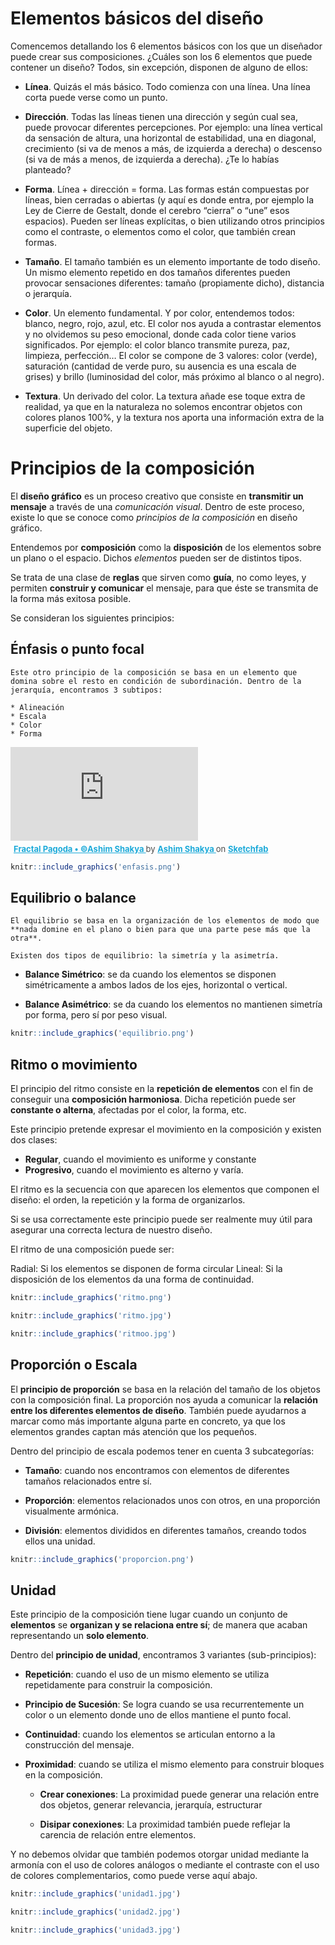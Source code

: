 \mainmatter

# Elementos básicos del diseño

Comencemos detallando los 6 elementos básicos con los que un diseñador puede crear sus composiciones. ¿Cuáles son los 6 elementos que puede contener un diseño? Todos, sin excepción, disponen de alguno de ellos:

- **Línea**. Quizás el más básico. Todo comienza con una línea. Una línea corta puede verse como un punto.

- **Dirección**. Todas las líneas tienen una dirección y según cual sea, puede provocar diferentes percepciones. Por ejemplo: una línea vertical da sensación de altura, una horizontal de estabilidad, una en diagonal, crecimiento (si va de menos a más, de izquierda a derecha) o descenso (si va de más a menos, de izquierda a derecha). ¿Te lo habías planteado?

- **Forma**. Línea + dirección = forma. Las formas están compuestas por líneas, bien cerradas o abiertas (y aquí es donde entra, por ejemplo la Ley de Cierre de Gestalt, donde el cerebro “cierra” o “une” esos espacios). Pueden ser líneas explícitas, o bien utilizando otros principios como el contraste, o elementos como el color, que también crean formas.

- **Tamaño**. El tamaño también es un elemento importante de todo diseño. Un mismo elemento repetido en dos tamaños diferentes pueden provocar sensaciones diferentes: tamaño (propiamente dicho), distancia o jerarquía.

- **Color**. Un elemento fundamental. Y por color, entendemos todos: blanco, negro, rojo, azul, etc. El color nos ayuda a contrastar elementos y no olvidemos su peso emocional, donde cada color tiene varios significados. Por ejemplo: el color blanco transmite pureza, paz, limpieza, perfección… El color se compone de 3 valores: color (verde), saturación (cantidad de verde puro, su ausencia es una escala de grises) y brillo (luminosidad del color, más próximo al blanco o al negro).

- **Textura**. Un derivado del color. La textura añade ese toque extra de realidad, ya que en la naturaleza no solemos encontrar objetos con colores planos 100%, y la textura nos aporta una información extra de la superficie del objeto.

# Principios de la composición

El **diseño gráfico** es un proceso creativo que consiste en **transmitir un mensaje** a través de una *comunicación visual*. Dentro de este proceso, existe lo que se conoce como *principios de la composición* en diseño gráfico.


Entendemos por **composición** como la **disposición** de los elementos sobre un plano o el espacio. Dichos *elementos* pueden ser de distintos tipos.

Se trata de una clase de **reglas** que sirven como **guía**, no como leyes, y permiten **construir y comunicar** el mensaje, para que éste se transmita de la forma más exitosa posible.

Se consideran los siguientes  principios:




## Énfasis o punto focal

```definition
Este otro principio de la composición se basa en un elemento que domina sobre el resto en condición de subordinación. Dentro de la jerarquía, encontramos 3 subtipos:

* Alineación
* Escala
* Color
* Forma

```

<div class="sketchfab-embed-wrapper"> <iframe title="Fractal Pagoda • ©Ashim Shakya" frameborder="0" allowfullscreen mozallowfullscreen="true" webkitallowfullscreen="true" allow="fullscreen; autoplay; vr" xr-spatial-tracking execution-while-out-of-viewport execution-while-not-rendered web-share src="https://sketchfab.com/models/a639a0cac8d44b9fb8a5ffbec7a4d0a0/embed"> </iframe> <p style="font-size: 13px; font-weight: normal; margin: 5px; color: #4A4A4A;"> <a href="https://sketchfab.com/3d-models/fractal-pagoda-ashim-shakya-a639a0cac8d44b9fb8a5ffbec7a4d0a0?utm_medium=embed&utm_campaign=share-popup&utm_content=a639a0cac8d44b9fb8a5ffbec7a4d0a0" target="_blank" style="font-weight: bold; color: #1CAAD9;"> Fractal Pagoda • ©Ashim Shakya </a> by <a href="https://sketchfab.com/ashimshakya?utm_medium=embed&utm_campaign=share-popup&utm_content=a639a0cac8d44b9fb8a5ffbec7a4d0a0" target="_blank" style="font-weight: bold; color: #1CAAD9;"> Ashim Shakya </a> on <a href="https://sketchfab.com?utm_medium=embed&utm_campaign=share-popup&utm_content=a639a0cac8d44b9fb8a5ffbec7a4d0a0" target="_blank" style="font-weight: bold; color: #1CAAD9;">Sketchfab</a></p></div>

```r
knitr::include_graphics('enfasis.png')
```

## Equilibrio o balance

```definition
El equilibrio se basa en la organización de los elementos de modo que **nada domine en el plano o bien para que una parte pese más que la otra**.

Existen dos tipos de equilibrio: la simetría y la asimetría.
```


- **Balance Simétrico**: se da cuando los elementos se disponen simétricamente a ambos lados de los ejes, horizontal o vertical.

- **Balance Asimétrico**: se da cuando los elementos no mantienen simetría por forma, pero sí por peso visual.

```r
knitr::include_graphics('equilibrio.png')
```
<!-- ![img](equilibrio.png) -->

## Ritmo o movimiento

El principio del ritmo consiste en la **repetición de elementos** con el fin de conseguir una **composición harmoniosa**. Dicha repetición puede ser **constante o alterna**, afectadas por el color, la forma, etc.

Este principio pretende expresar el movimiento en la composición y existen dos clases:

* **Regular**, cuando el movimiento es uniforme y constante
* **Progresivo**, cuando el movimiento es alterno y varía.

El ritmo es la secuencia con que aparecen los elementos que componen el diseño: el orden, la repetición y la forma de organizarlos.

Si se usa correctamente este principio puede ser realmente muy útil para asegurar una correcta lectura de nuestro diseño.

El ritmo de una composición puede ser:

Radial: Si los elementos se disponen de forma circular
Lineal: Si la disposición de los elementos da una forma de continuidad.


```r
knitr::include_graphics('ritmo.png')
```
<!-- ![img](ritmo.png) -->

```r
knitr::include_graphics('ritmo.jpg')
```

<!-- ![img](ritmo.jpg) -->

```r
knitr::include_graphics('ritmoo.jpg')
```
<!-- ![img](ritmoo.jpg) -->

## Proporción o Escala
El **principio de proporción** se basa en la relación del tamaño de los objetos con la composición final. La proporción nos ayuda a comunicar la **relación entre los diferentes elementos de diseño**. También puede ayudarnos a marcar como más importante alguna parte en concreto,  ya que los elementos grandes captan más atención que los pequeños.

Dentro del principio de escala podemos tener en cuenta 3 subcategorías:

* **Tamaño**: cuando nos encontramos con elementos de diferentes tamaños relacionados entre sí.

* **Proporción**: elementos relacionados unos con otros, en una proporción visualmente armónica.

* **División**: elementos divididos en diferentes tamaños, creando todos ellos una unidad.

```r
knitr::include_graphics('proporcion.png')
```
<!-- ![img](proporcion.png) -->

## Unidad

Este principio de la composición tiene lugar cuando un conjunto de **elementos** se **organizan y se relaciona entre sí**; de manera que acaban representando un **solo elemento**.

Dentro del **principio de unidad**, encontramos 3 variantes (sub-principios):

- **Repetición**: cuando el uso de un mismo elemento se utiliza repetidamente para construir la composición.

- **Principio de Sucesión**: Se logra cuando se usa recurrentemente un color o un elemento donde uno de ellos mantiene el punto focal.
- **Continuidad**: cuando los elementos se articulan entorno a la construcción del mensaje.
- **Proximidad**: cuando se utiliza el mismo elemento para construir bloques en la composición.
  * **Crear conexiones**: La proximidad puede generar una relación entre dos objetos, generar relevancia, jerarquía, estructurar
  
  * **Disipar conexiones**: La proximidad también puede reflejar la carencia de relación entre elementos.

Y no debemos olvidar que también podemos otorgar unidad mediante la armonía con el uso de colores análogos o mediante el contraste con el uso de colores complementarios, como puede verse aquí abajo.


```r
knitr::include_graphics('unidad1.jpg')
```

```r
knitr::include_graphics('unidad2.jpg')
```

```r
knitr::include_graphics('unidad3.jpg')
```
<!--
![img](unidad.png)
![img](unidadcolor.png)
-->


